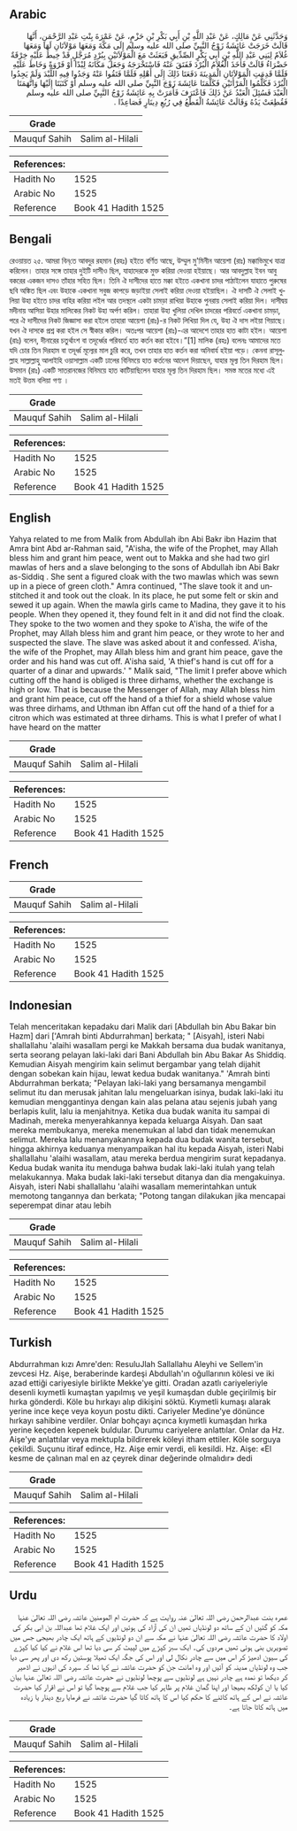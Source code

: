 ## Arabic


<div dir="rtl" lang="ar" style={{fontSize:'larger',backgroundColor:'#f8f9fa',padding:20}}>
وَحَدَّثَنِي عَنْ مَالِكٍ، عَنْ عَبْدِ اللَّهِ بْنِ أَبِي بَكْرِ بْنِ حَزْمٍ، عَنْ عَمْرَةَ بِنْتِ عَبْدِ الرَّحْمَنِ، أَنَّهَا قَالَتْ خَرَجَتْ عَائِشَةُ زَوْجُ النَّبِيِّ صلى الله عليه وسلم إِلَى مَكَّةَ وَمَعَهَا مَوْلاَتَانِ لَهَا وَمَعَهَا غُلاَمٌ لِبَنِي عَبْدِ اللَّهِ بْنِ أَبِي بَكْرٍ الصِّدِّيقِ فَبَعَثَتْ مَعَ الْمَوْلاَتَيْنِ بِبُرْدٍ مُرَجَّلٍ قَدْ خِيطَ عَلَيْهِ خِرْقَةٌ خَضْرَاءُ قَالَتْ فَأَخَذَ الْغُلاَمُ الْبُرْدَ فَفَتَقَ عَنْهُ فَاسْتَخْرَجَهُ وَجَعَلَ مَكَانَهُ لِبْدًا أَوْ فَرْوَةً وَخَاطَ عَلَيْهِ فَلَمَّا قَدِمَتِ الْمَوْلاَتَانِ الْمَدِينَةَ دَفَعَتَا ذَلِكَ إِلَى أَهْلِهِ فَلَمَّا فَتَقُوا عَنْهُ وَجَدُوا فِيهِ اللِّبْدَ وَلَمْ يَجِدُوا الْبُرْدَ فَكَلَّمُوا الْمَرْأَتَيْنِ فَكَلَّمَتَا عَائِشَةَ زَوْجَ النَّبِيِّ صلى الله عليه وسلم أَوْ كَتَبَتَا إِلَيْهَا وَاتَّهَمَتَا الْعَبْدَ فَسُئِلَ الْعَبْدُ عَنْ ذَلِكَ فَاعْتَرَفَ فَأَمَرَتْ بِهِ عَائِشَةُ زَوْجُ النَّبِيِّ صلى الله عليه وسلم فَقُطِعَتْ يَدُهُ وَقَالَتْ عَائِشَةُ الْقَطْعُ فِي رُبُعِ دِينَارٍ فَصَاعِدًا ‏.‏
</div>
<div style={{backgroundColor:'#f8f9fa',padding:20, marginBottom: 10}}><table> <thead> <tr> <th>Grade</th> <th></th> </tr> </thead> <tbody> <tr><td>Mauquf Sahih</td><td>Salim al-Hilali</td></tr></tbody></table><table> <thead> <tr> <th>References:</th> <th></th> </tr> </thead> <tbody><tr><td>Hadith No</td><td>1525</td></tr><tr><td>Arabic No</td><td>1525</td></tr><tr><td>Reference</td><td>Book 41 Hadith 1525</td></tr></tbody></table></div>

## Bengali


<div dir="ltr" lang="bn" style={{fontSize:'larger',backgroundColor:'#f8f9fa',padding:20}}>
রেওয়ায়ত ২৫. আমরা বিন্‌তে আবদুর রহমান (রহঃ) হইতে বর্ণিত আছে, উম্মুল মু'মিনীন আয়েশা (রাঃ) মক্কাভিমুখে যাত্রা করিলেন। তাহার সঙ্গে তাহার দুইটি দাসীও ছিল, যাহাদেরকে মুক্ত করিয়া দেওয়া হইয়াছে। আর আবদুল্লাহ ইবন আবু বকরের একজন দাসও তাঁহার সহিত ছিল। তিনি ঐ দাসীদের হাতে মক্কা হইতে একখানা চাদর পাঠাইলেন যাহাতে পুরুষের ছবি অঙ্কিত ছিল এবং উহাকে একখানা সবুজ কাপড়ে জড়াইয়া সেলাই করিয়া দেওয়া হইয়াছিল। ঐ দাসটি ঐ সেলাই খুলিয়া উহা হইতে চাদর বাহির করিয়া লইল আর তদস্থলে একটা চামড়া রাখিয়া উহাকে পুনরায় সেলাই করিয়া দিল। দাসীদ্বয় মদীনায় আসিয়া উহার মালিকের নিকট উহা অর্পণ করিল। তাহারা উহা খুলিয়া দেখিল চাদরের পরিবর্তে একখানা চামড়া, পরে ঐ দাসীদের নিকট জিজ্ঞাসা করা হইলে তাহারা আয়েশা (রাঃ)-র নিকট লিখিয়া দিল যে, উহা ঐ দাস লইয়া গিয়াছে। যখন ঐ দাসকে প্রশ্ন করা হইল সে স্বীকার করিল। অতঃপর আয়েশা (রাঃ)-এর আদেশে তাহার হাত কাটা হইল। আয়েশা (রাঃ) বলেন, দীনারের চতুর্থাংশ বা তদূর্ধ্বের পরিবর্তে হাত কর্তন করা হইবে।”[1] মালিক (রহঃ) বলেনঃ আমাদের মতে যদি চোর তিন দিরহাম বা তদূর্ধ্ব মূল্যের মাল চুরি করে, তখন তাহার হাত কর্তন করা অনিবার্য হইয়া পড়ে। কেননা রাসূলুল্লাহ সাল্লাল্লাহু আলাইহি ওয়াসাল্লাম একটি ঢালের বিনিময়ে হাত কর্তনের আদেশ দিয়াছেন, যাহার মূল্য তিন দিরহাম ছিল। উসমান (রাঃ) একটি সাতরানজের বিনিময়ে হাত কাটিয়াছিলেন যাহার মূল্য তিন দিরহাম ছিল। সমস্ত মতের মধ্যে এই মতই উত্তম বলিয়া গণ্য ।
</div>
<div style={{backgroundColor:'#f8f9fa',padding:20, marginBottom: 10}}><table> <thead> <tr> <th>Grade</th> <th></th> </tr> </thead> <tbody> <tr><td>Mauquf Sahih</td><td>Salim al-Hilali</td></tr></tbody></table><table> <thead> <tr> <th>References:</th> <th></th> </tr> </thead> <tbody><tr><td>Hadith No</td><td>1525</td></tr><tr><td>Arabic No</td><td>1525</td></tr><tr><td>Reference</td><td>Book 41 Hadith 1525</td></tr></tbody></table></div>

## English


<div dir="ltr" lang="en" style={{fontSize:'larger',backgroundColor:'#f8f9fa',padding:20}}>
Yahya related to me from Malik from Abdullah ibn Abi Bakr ibn Hazim that Amra bint Abd ar-Rahman said, "A'isha, the wife of the Prophet, may Allah bless him and grant him peace, went out to Makka and she had two girl mawlas of hers and a slave belonging to the sons of Abdullah ibn Abi Bakr as-Siddiq . She sent a figured cloak with the two mawlas which was sewn up in a piece of green cloth." Amra continued, "The slave took it and unstitched it and took out the cloak. In its place, he put some felt or skin and sewed it up again. When the mawla girls came to Madina, they gave it to his people. When they opened it, they found felt in it and did not find the cloak. They spoke to the two women and they spoke to A'isha, the wife of the Prophet, may Allah bless him and grant him peace, or they wrote to her and suspected the slave. The slave was asked about it and confessed. A'isha, the wife of the Prophet, may Allah bless him and grant him peace, gave the order and his hand was cut off. A'isha said, 'A thief's hand is cut off for a quarter of a dinar and upwards.' " Malik said, "The limit I prefer above which cutting off the hand is obliged is three dirhams, whether the exchange is high or low. That is because the Messenger of Allah, may Allah bless him and grant him peace, cut off the hand of a thief for a shield whose value was three dirhams, and Uthman ibn Affan cut off the hand of a thief for a citron which was estimated at three dirhams. This is what I prefer of what I have heard on the matter
</div>
<div style={{backgroundColor:'#f8f9fa',padding:20, marginBottom: 10}}><table> <thead> <tr> <th>Grade</th> <th></th> </tr> </thead> <tbody> <tr><td>Mauquf Sahih</td><td>Salim al-Hilali</td></tr></tbody></table><table> <thead> <tr> <th>References:</th> <th></th> </tr> </thead> <tbody><tr><td>Hadith No</td><td>1525</td></tr><tr><td>Arabic No</td><td>1525</td></tr><tr><td>Reference</td><td>Book 41 Hadith 1525</td></tr></tbody></table></div>

## French


<div dir="ltr" lang="fr" style={{fontSize:'larger',backgroundColor:'#f8f9fa',padding:20}}>

</div>
<div style={{backgroundColor:'#f8f9fa',padding:20, marginBottom: 10}}><table> <thead> <tr> <th>Grade</th> <th></th> </tr> </thead> <tbody> <tr><td>Mauquf Sahih</td><td>Salim al-Hilali</td></tr></tbody></table><table> <thead> <tr> <th>References:</th> <th></th> </tr> </thead> <tbody><tr><td>Hadith No</td><td>1525</td></tr><tr><td>Arabic No</td><td>1525</td></tr><tr><td>Reference</td><td>Book 41 Hadith 1525</td></tr></tbody></table></div>

## Indonesian


<div dir="ltr" lang="id" style={{fontSize:'larger',backgroundColor:'#f8f9fa',padding:20}}>
Telah menceritakan kepadaku dari Malik dari [Abdullah bin Abu Bakar bin Hazm] dari ['Amrah binti Abdurrahman] berkata; " [Aisyah], isteri Nabi shallallahu 'alaihi wasallam pergi ke Makkah bersama dua budak wanitanya, serta seorang pelayan laki-laki dari Bani Abdullah bin Abu Bakar As Shiddiq. Kemudian Aisyah mengirim kain selimut bergambar yang telah dijahit dengan sobekan kain hijau, lewat kedua budak wanitanya." 'Amrah binti Abdurrahman berkata; "Pelayan laki-laki yang bersamanya mengambil selimut itu dan merusak jahitan lalu mengeluarkan isinya, budak laki-laki itu kemudian menggantinya dengan kain alas pelana atau sejenis jubah yang berlapis kulit, lalu ia menjahitnya. Ketika dua budak wanita itu sampai di Madinah, mereka menyerahkannya kepada keluarga Aisyah. Dan saat mereka membukanya, mereka menemukan al labd dan tidak menemukan selimut. Mereka lalu menanyakannya kepada dua budak wanita tersebut, hingga akhirnya keduanya menyampaikan hal itu kepada Aisyah, isteri Nabi shallallahu 'alaihi wasallam, atau mereka berdua mengirim surat kepadanya. Kedua budak wanita itu menduga bahwa budak laki-laki itulah yang telah melakukannya. Maka budak laki-laki tersebut ditanya dan dia mengakuinya. Aisyah, isteri Nabi shallallahu 'alaihi wasallam memerintahkan untuk memotong tangannya dan berkata; "Potong tangan dilakukan jika mencapai seperempat dinar atau lebih
</div>
<div style={{backgroundColor:'#f8f9fa',padding:20, marginBottom: 10}}><table> <thead> <tr> <th>Grade</th> <th></th> </tr> </thead> <tbody> <tr><td>Mauquf Sahih</td><td>Salim al-Hilali</td></tr></tbody></table><table> <thead> <tr> <th>References:</th> <th></th> </tr> </thead> <tbody><tr><td>Hadith No</td><td>1525</td></tr><tr><td>Arabic No</td><td>1525</td></tr><tr><td>Reference</td><td>Book 41 Hadith 1525</td></tr></tbody></table></div>

## Turkish


<div dir="ltr" lang="tr" style={{fontSize:'larger',backgroundColor:'#f8f9fa',padding:20}}>
Abdurrahman kızı Amre'den: ResuluJlah Sallallahu Aleyhi ve Sellem'in zevcesi Hz. Aişe, beraberinde kardeşi Abdullah'ın oğullarının kölesi ve iki azad ettiği cariyesiyle birlikte Mekke'ye gitti. Oradan azatlı cariyeleriyle desenli kıymetli kumaştan yapılmış ve yeşil kumaşdan duble geçirilmiş bir hırka gönderdi. Köle bu hırkayı alıp dikişini söktü. Kıymetli kumaşı alarak yerine ince keçe veya koyun postu dikti. Cariyeler Medine'ye dönünce hırkayı sahibine verdiler. On­lar bohçayı açınca kıymetli kumaşdan hırka yerine keçeden kepe­nek buldular. Durumu cariyelere anlattılar. Onlar da Hz. Aişe'ye anlattılar veya mektupla bildirerek köleyi itham ettiler. Köle sor­guya çekildi. Suçunu itiraf edince, Hz. Aişe emir verdi, eli kesildi. Hz. Aişe: «El kesme de çalınan mal en az çeyrek dinar değerinde olmalıdır» dedi
</div>
<div style={{backgroundColor:'#f8f9fa',padding:20, marginBottom: 10}}><table> <thead> <tr> <th>Grade</th> <th></th> </tr> </thead> <tbody> <tr><td>Mauquf Sahih</td><td>Salim al-Hilali</td></tr></tbody></table><table> <thead> <tr> <th>References:</th> <th></th> </tr> </thead> <tbody><tr><td>Hadith No</td><td>1525</td></tr><tr><td>Arabic No</td><td>1525</td></tr><tr><td>Reference</td><td>Book 41 Hadith 1525</td></tr></tbody></table></div>

## Urdu


<div dir="rtl" lang="ur" style={{fontSize:'larger',backgroundColor:'#f8f9fa',padding:20}}>
عمرہ بنت عبدالرحمن رضی اللہ تعالیٰ عنہ روایت ہے کہ حضرت ام المومنین عائشہ رضی اللہ تعالیٰ عنہا مکہ کو گئیں ان کے ساتھ دو لونڈیاں تھیں ان کی آزاد کی ہوئیں اور ایک غلام تھا عبداللہ بن ابی بکر کی اولاد کا حضرت عائشہ رضی اللہ تعالیٰ عنہا نے مکہ سے ان دو لونڈیوں کے ہاتھ ایک چادر بھیجی جس میں تصویریں بنی ہوئی تھیں مردوں کی۔ ایک سبز کپڑے میں لپیٹ کر سی دیا تھا اس غلام نے کیا کیا کپڑے کی سیون ادھیڑ کر اس میں سے چادر نکال لی اور اس کی جگہ ایک تھیلا پوستین رکھ دی اور پھر سی دیا جب وہ لونڈیاں مدینہ کو آئیں اور وہ امانت جن کو حضرت عائشہ نے کہا تھا کہ سپرد کی انہوں نے اڈھیر کر دیکھا تو نمدہ ہے چادر نہیں ہے لونڈیوں سے پوچھا لونڈیوں نے حضرت عائشہ رضی اللہ تعالیٰ عنہا بیان کیا یا ان کولکھ بھیجا اور اپنا گمان غلام پر ظاہر کیا جب غلام سے پوچھا گیا تو اس نے اقرار کیا حضرت عائشہ نے اس کے ہاتھ کاٹنے کا حکم کیا اس کا ہاتھ کاٹا گیا حضرت عائشہ نے فرمایا ربع دینار یا زیادہ میں ہاتھ کاٹا جاتا ہے۔
</div>
<div style={{backgroundColor:'#f8f9fa',padding:20, marginBottom: 10}}><table> <thead> <tr> <th>Grade</th> <th></th> </tr> </thead> <tbody> <tr><td>Mauquf Sahih</td><td>Salim al-Hilali</td></tr></tbody></table><table> <thead> <tr> <th>References:</th> <th></th> </tr> </thead> <tbody><tr><td>Hadith No</td><td>1525</td></tr><tr><td>Arabic No</td><td>1525</td></tr><tr><td>Reference</td><td>Book 41 Hadith 1525</td></tr></tbody></table></div>